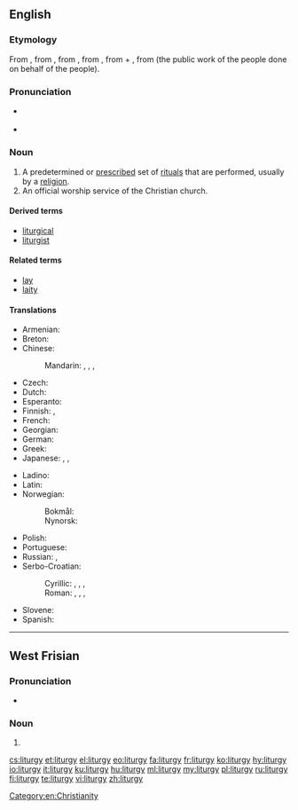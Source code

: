 ==English==
{{wikipedia}}

===Etymology===
From {{etyl|frm|en}} {{term|liturgie|lang=frm}}, from {{etyl|la|en}} {{term|liturgia|lang=la}}, from {{etyl|grc|en}} {{term|λειτουργία|lang=grc}}, from {{term|λειτ-|lang=grc}}, from {{term|λαός||people|lang=grc}} + {{term|-ουργός|lang=grc}}, from {{term|ἔργον||work|lang=grc}} (the public work of the people done on behalf of the people).

===Pronunciation===
* {{a|RP}} {{IPA|/ˈlɪtəd͡ʒi/|lang=en}}
* {{a|US}} {{IPA|/ˈlɪtɚd͡ʒi/|lang=en}}

===Noun===
{{en-noun|liturgies}}

# A predetermined or [[prescribe]]d set of [[ritual]]s that are performed, usually by a [[religion]].
# An official worship service of the Christian church.

====Derived terms====
* [[liturgical]]
* [[liturgist]]

====Related terms====
* [[lay]]
* [[laity]]

====Translations====
{{trans-top|a predetermined or prescribed set of rituals}}
* Armenian: {{t|hy|պատարագ}}
* Breton: {{t|br|liderezh|m}}
* Chinese:
*: Mandarin: {{t+|cmn|禮拜儀式|sc=Hani}}, {{t|cmn|礼拜仪式|tr=lǐbài yíshì|sc=Hani}}, {{t|cmn|禮儀|sc=Hani}}, {{t+|cmn|礼仪|tr=lǐyí|sc=Hani}}
* Czech: {{t|cs|liturgie|f}}
* Dutch: {{t+|nl|liturgie|f}}
* Esperanto: {{t|eo|liturgio}}
* Finnish: {{t+|fi|liturgia}}, {{t|fi|alttaripalvelus}}
* French: {{t+|fr|liturgie|f}}
* Georgian: {{t+|ka|ლიტურგია}}
* German: {{t+|de|Liturgie|f}}
* Greek: {{t+|el|λειτουργία|f}}
* Japanese: {{qualifier|Catholic}} {{t+|ja|典礼|tr=てんれい, tenrei|sc=Jpan}}, {{qualifier|Orthodox}} {{t|ja|奉神礼|tr=ほうしんれい, hōshinrei|sc=Jpan}}, {{qualifier|Catholic, Protestant, Anglicanism}} {{t|ja|礼拝|tr=れいはい, reihai|sc=Jpan}}
{{trans-mid}}
* Ladino: {{t|lad|liturjia}}
* Latin: {{t|la|liturgia|f}}
* Norwegian:
*: Bokmål: {{t|nb|liturgi|m}}
*: Nynorsk: {{t|nn|liturgi|m}}
* Polish: {{t+|pl|liturgia|f}}
* Portuguese: {{t+|pt|liturgia|f}}
* Russian: {{t+|ru|литурги́я|f}}, {{t+|ru|богослуже́ние|n}}
* Serbo-Croatian:
*: Cyrillic: {{t|sh|литургија|f|sc=Cyrl}}, {{t|sh|богослужба|f|sc=Cyrl}}, {{t|sh|богoслужје|n|sc=Cyrl}}, {{t|sh|богослужење|n|sc=Cyrl}}
*: Roman: {{t+|sh|liturgija|f}}, {{t|sh|bogoslužba|f}}, {{t+|sh|bogoslužje|n}}, {{t|sh|bogosluženje|n}}
* Slovene: {{t+|sl|liturgija|f}}
* Spanish: {{t+|es|liturgia|f}}
{{trans-bottom}}

[[Category:en:Christianity]]

----

==West Frisian==

===Pronunciation===
* {{IPA|/litørˈɡi/|lang=fy}}

===Noun===
{{head|fy|noun|g=c|plural|liturgys}}

# {{l|en|liturgy}}

[[cs:liturgy]]
[[et:liturgy]]
[[el:liturgy]]
[[eo:liturgy]]
[[fa:liturgy]]
[[fr:liturgy]]
[[ko:liturgy]]
[[hy:liturgy]]
[[io:liturgy]]
[[it:liturgy]]
[[ku:liturgy]]
[[hu:liturgy]]
[[ml:liturgy]]
[[my:liturgy]]
[[pl:liturgy]]
[[ru:liturgy]]
[[fi:liturgy]]
[[te:liturgy]]
[[vi:liturgy]]
[[zh:liturgy]]